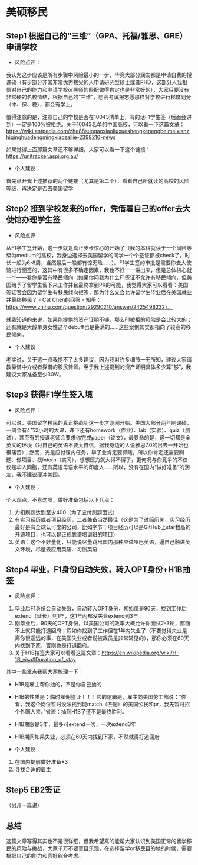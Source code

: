 # 美硕移民

## Step1 根据自己的“三维”（GPA、托福/雅思、GRE）申请学校

* 风险点评：

我认为这步应该是所有步骤中风险最小的一步，毕竟大部分润友都是申请自费的授课硕（有少部分非常非常优秀拔尖的人申请研究型硕士或者PHD，这部分人我相信对自己的能力和申请学校or导师的匹配做得肯定也是非常好的），大家只要没有非常硬的名校情结，根据自己的“三维”，想高考填报志愿那样对学校进行梯度划分（冲、保、稳），都会有学上。

值得注意的是，注意自己的学校是否在10043清单上，有的话F1学生签（后面会讲到）一定是100%被拒绝。关于10043名单的中国高校，可以看一下这篇文章：https://wiki.antpedia.com/zhe88suogaoxiaoliuxueshengkenengbeimeixianzhiqinghuadengmingxiaozailie-2398210-news

如果觉得上面那篇文章还不够详细，大家可以看一下这个链接：https://unitracker.aspi.org.au/

* 个人建议：

首先点开我上述推荐的两个链接（尤其是第二个），看看自己所就读的高校的风险等级，再决定是否去美国留学

## Step2 接到学校发来的offer，凭借着自己的offer去大使馆办理学生签

* 风险点评：

从F1学生签开始，这一步就是真正步步惊心的开始了（我的本科就读于一个风险等级为medium的高校，我身边选择去美国留学的同学一个个签证都被check了，时长一般为6-8周，当然最后一般都有惊无险……）。F1学生签的审批是需要你去大使馆进行面签的，这其中有很多不确定因素，我也不好一一讲出来，但是总体核心就一个——看你是否有移民倾向（如果你问我为什么F1签证不允许有移民倾向，但美国给予了留学生留下来工作并且最终拿到PR的可能，我觉得大家可以看看：美国签证官会因为留学生有移民倾向拒签，那为什么又会允许留学生毕业后在美国就业并最终移民？ - Cat Chen的回答 - 知乎：https://www.zhihu.com/question/29290210/answer/2425498232）。

就我知道的来说，如果能提供的资产证明不够，那么F1被拒的风险是会比较大的；还有就是大龄单身女性这个debuff也是叠满的……这些案例其实都指向了较高的移民倾向。

* 个人建议：

老实说，关于这一点我提不了太多建议，因为我对许多细节一无所知，建议大家请教靠谱中介或者靠谱的移民律师。至于我上述提到的资产证明具体多少算“够”，我建议大家准备至少30W。

## Step3 获得F1学生签入境

* 风险点评：

可以说，美国留学移民的真正挑战到这一步才刚刚开始。美国大部分两年制课硕，一周会有4节2小时的大课，课下还有homework（作业）、lab（实验）、quiz（测试），甚至有的授课老师会要求你完成paper（论文），最要命的是，这一切都是全英文的环境（对自己的英语不要太自信，据我身边的人说雅思7.0的出去一开始也很痛苦）；然而，光是应付课内任务，毕了业肯定要抓瞎，所以你肯定还需要刷题、做项目、找intern（实习），想想压力就大得不得了，更何况与你竞争的不仅仅是华人同胞，还有英语母语水平的印度人……所以，没有在国内“做好准备”的润友，我不建议硬冲美国。

* 个人建议：

个人观点，不喜勿喷，做好准备包括以下几点：

1. 力扣刷题达到至少400（为了应付刷题面试）
2. 有实习经历或者项目经历，二者兼备当然最佳（这是为了过简历关，实习经历最好是有全球认可度的公司，比如字节；项目经历可以是GitHub上star数高的开源项目，也可以是正规靠谱培训班的项目）
3. 英语：这个不好量化，只能说尽量跳出国内那种应试哑巴英语，逼自己融进英文环境，尽量去应用英语、习惯英语

## Step4 毕业，F1身份自动失效，转入OPT身份+H1B抽签

* 风险点评：

1. 毕业后F1身份会自动失效，自动转入OPT身份，初始值是90天，找到工作后extend（延长）到1年，这1年內都没失业extend到3年
2. 刚毕业后，90天的OPT身份，以美国公司的效率大概允许你面试2-3轮，都面不上就只能打道回府；假如你找到了工作但在1年内失业了（不要觉得失业是离你很遥远的事，在美国失业或者说被裁员是非常常见的），那你必须在60天内找到下家，否则也是打道回府。
3. 关于H1B抽签大家可以看看这篇文章：https://en.wikipedia.org/wiki/H-1B_visa#Duration_of_stay

其中一些重点我帮大家梳理一下：

* H1B是雇主帮你抽的，不是你自己抽的
* H1B的性质是：临时雇佣签证！！！它的逻辑是，雇主向美国劳工部说：“你看，我这个岗位暂时没法找到能match（匹配）的美国公民和pr，我先暂时招个外国人来。”省流：抽到H1B了还不是最终胜利。

* H1B期限是3年，最多可extend一次，一次extend3年
* H1B期间如果失业，必须在60天内找到下家，不然就得打道回府

* 个人建议：

1. 在国内提前做好准备*3
2. 寻找合适的雇主

## Step5 EB2签证

（另开一篇讲）

## 总结

这篇文章写得其实也不是很详细，但我希望真的能帮大家认识到美国正常的留学移民的风险与挑战，大家千万不要盲目乐观，在选择留学or移民目的地的时候，需要根据自己的能力和喜好综合考虑。
